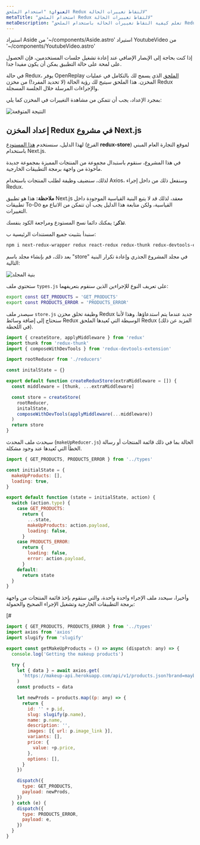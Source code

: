 ```yaml
---
العنوان: "استخدام الملحق Redux لالتقاط تغييرات الحالة"
metaTitle: "استخدام الملحق Redux لالتقاط تغييرات الحالة"
metaDescription: "تعلم كيفية التقاط تغييرات الحالة باستخدام الملحق Redux والتجسيد لها في إعادات الجلسة"
---
```

استيراد Aside من '~/components/Aside.astro'
استيراد YoutubeVideo من '~/components/YoutubeVideo.astro'

<YoutubeVideo title="مشاهدة كيفية تتبع الحالة مع Redux"
  description="إذا لم ترغب في القراءة، يمكنك اتباع هذا الفيديو التعليمي الذي يوضح لك كيفية تتبع حالة تطبيقات React الخاصة بك عند استخدام Redux"
  videoURL="https://www.youtube.com/watch?v=vSg4_i-jCj0"
  />

إذا كنت بحاجة إلى الإبصار الإضافي عند إعادة تشغيل جلسات المستخدمين، فإن الحصول على لمحة على حالة التطبيق يمكن أن يكون مفيدا جدا.

في حالة Redux، يوفر OpenReplay [الملحق](https://docs.openreplay.com/plugins/redux) الذي يسمح لك بالتكامل في عمليات المخزن. هذا الملحق سيتيح لك رؤية الحالة (لا تحديد المفرد!) من مخزن Redux والإجراءات المرسلة خلال الجلسة المسجلة.

بمجرد الإعداد، يجب أن تتمكن من مشاهدة التغييرات في المخزن كما يلي:

![النتيجة المتوقعة](images/redux-outcome.png)

## إعداد المخزن Redux في مشروع Next.js

لهذا الدليل، سنستخدم [هذا المستودع](https://github.com/deleteman/nextjs-commerce-example/tree/redux-store) (الفرع **redux-store**) لموقع التجارة العام المبني باستخدام Next.js.

في هذا المشروع، سنقوم باستبدال مجموعة من المنتجات المميزة بمجموعة جديدة مأخوذة من واجهة برمجة التطبيقات الخارجية.

لذلك، سنضيف وظيفة لطلب المنتجات باستخدام Axios، وسنفعل ذلك من داخل إجراء Redux.

**ملاحظة:** هذا هو تطبيق Next.js معقد، لذلك قد لا يتبع البنية القياسية الموجودة داخل تطبيقات To-Do القياسية، ولكن متابعة هذا الدليل يجب أن تتمكن من الاتباع مع التغييرات.

**تذكر:** يمكنك دائما نسخ المستودع ومراجعة الكود بنفسك.

سنبدأ بتثبيت جميع المستندات الرئيسية ب:


```bash
npm i next-redux-wrapper redux react-redux redux-thunk redux-devtools-extension
```


بعد ذلك، قم بإنشاء مجلد باسم "store" في مجلد المشروع الجذري وإعادة تكرار البنية التالية:

![بنية المجلد](images/folder-structure.png)

ستحتوي ملف `types.js` على تعريف النوع للإجراءين الذين سنقوم بتعريفهما:


```bash
export const GET_PRODUCTS = 'GET_PRODUCTS'
export const PRODUCTS_ERROR = 'PRODUCTS_ERROR'
```


سيصدر ملف `store.js` وظيفة تخلق مخزن Redux جديد عندما يتم استدعاؤها. وهذا لأننا سنحتاج إلى إضافة وسائط Redux الوسيطة التي تُعيدها الملحق Redux (المزيد عن ذلك في اللحظة).


```jsx
import { createStore, applyMiddleware } from 'redux'
import thunk from 'redux-thunk'
import { composeWithDevTools } from 'redux-devtools-extension'

import rootReducer from './reducers'

const initalState = {}

export default function createReduxStore(extraMiddleware = []) {
  const middleware = [thunk, ...extraMiddleware]

  const store = createStore(
    rootReducer,
    initalState,
    composeWithDevTools(applyMiddleware(...middleware))
  )
  return store
}
```


سيحدث ملف المحدث (`makeUpReducer.js`) الحالة بما في ذلك قائمة المنتجات أو رسالة الخطأ التي تُعيدها عند وجود مشكلة.


```jsx
import { GET_PRODUCTS, PRODUCTS_ERROR } from '../types'

const initialState = {
  makeUpProducts: [],
  loading: true,
}

export default function (state = initialState, action) {
  switch (action.type) {
    case GET_PRODUCTS:
      return {
        ...state,
        makeUpProducts: action.payload,
        loading: false,
      }
    case PRODUCTS_ERROR:
      return {
        loading: false,
        error: action.payload,
      }
    default:
      return state
  }
}
```


وأخيرا، سيحدد ملف الإجراء واحدة واحدة، والتي ستقوم بإخذ قائمة المنتجات من واجهة برمجة التطبيقات الخارجية وتشغيل الإجراء الصحيح والحمولة:

[#
```jsx
import { GET_PRODUCTS, PRODUCTS_ERROR } from '../types'
import axios from 'axios'
import slugify from 'slugify'

export const getMakeUpProducts = () => async (dispatch: any) => {
  console.log('Getting the makeup products')

  try {
    let { data } = await axios.get(
      'https://makeup-api.herokuapp.com/api/v1/products.json?brand=maybelline&apiKey=123fff132'
    )
    const products = data

    let newProds = products.map((p: any) => {
      return {
        id: '' + p.id,
        slug: slugify(p.name),
        name: p.name,
        description: '',
        images: [{ url: p.image_link }],
        variants: [],
        price: {
          value: +p.price,
        },
        options: [],
      }
    })

    dispatch({
      type: GET_PRODUCTS,
      payload: newProds,
    })
  } catch (e) {
    dispatch({
      type: PRODUCTS_ERROR,
      payload: e,
    })
  }
}
```
